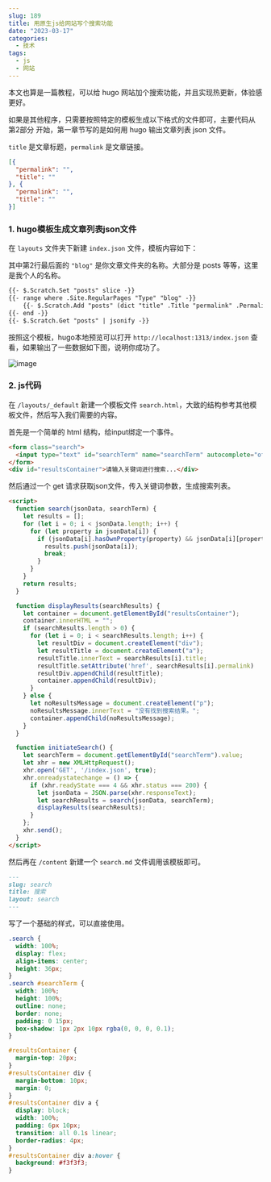 ```yaml
---
slug: 189
title: 用原生js给网站写个搜索功能
date: "2023-03-17"
categories: 
  - 技术
tags: 
  - js
  - 网站
---
```


本文也算是一篇教程，可以给 hugo 网站加个搜索功能，并且实现热更新，体验感更好。

如果是其他程序，只需要按照特定的模板生成以下格式的文件即可，主要代码从 第2部分 开始，第一章节写的是如何用 hugo 输出文章列表 json 文件。

`title` 是文章标题，`permalink` 是文章链接。

```json
[{
  "permalink": "",
  "title": ""
}, {
  "permalink": "",
  "title": ""
}]
```

### 1. hugo模板生成文章列表json文件

在 `layouts` 文件夹下新建 `index.json` 文件，模板内容如下：

其中第2行最后面的 `"blog"` 是你文章文件夹的名称。大部分是 posts 等等，这里是我个人的名称。

```html {hl_lines=[2]}
{{- $.Scratch.Set "posts" slice -}}
{{- range where .Site.RegularPages "Type" "blog" -}}
    {{- $.Scratch.Add "posts" (dict "title" .Title "permalink" .Permalink) -}}
{{- end -}}
{{- $.Scratch.Get "posts" | jsonify -}}
```

按照这个模板，hugo本地预览可以打开 `http://localhost:1313/index.json` 查看，如果输出了一些数据如下图，说明你成功了。

![image](https://imgurl.zburu.com/images/20230317/image.68g9ngwkar80.webp)

### 2. js代码

在 `/layouts/_default` 新建一个模板文件 `search.html`，大致的结构参考其他模板文件，然后写入我们需要的内容。

首先是一个简单的 html 结构，给input绑定一个事件。

```html
<form class="search"> 
  <input type="text" id="searchTerm" name="searchTerm" autocomplete="off" oninput="initiateSearch()">
</form>
<div id="resultsContainer">请输入关键词进行搜索...</div>
```

然后通过一个 get 请求获取json文件，传入关键词参数，生成搜索列表。

```html
<script>
  function search(jsonData, searchTerm) {
    let results = [];
    for (let i = 0; i < jsonData.length; i++) {
      for (let property in jsonData[i]) {
        if (jsonData[i].hasOwnProperty(property) && jsonData[i][property].toString().indexOf(searchTerm) > -1) {
          results.push(jsonData[i]);
          break;
        }
      }
    }
    return results;
  }

  function displayResults(searchResults) {
    let container = document.getElementById("resultsContainer");
    container.innerHTML = "";
    if (searchResults.length > 0) {
      for (let i = 0; i < searchResults.length; i++) {
        let resultDiv = document.createElement("div");
        let resultTitle = document.createElement("a");
        resultTitle.innerText = searchResults[i].title;
        resultTitle.setAttribute('href', searchResults[i].permalink)
        resultDiv.appendChild(resultTitle);
        container.appendChild(resultDiv);
      }
    } else {
      let noResultsMessage = document.createElement("p");
      noResultsMessage.innerText = "没有找到搜索结果。";
      container.appendChild(noResultsMessage);
    }
  }

  function initiateSearch() {
    let searchTerm = document.getElementById("searchTerm").value;
    let xhr = new XMLHttpRequest();
    xhr.open('GET', '/index.json', true);
    xhr.onreadystatechange = () => {
      if (xhr.readyState === 4 && xhr.status === 200) {
        let jsonData = JSON.parse(xhr.responseText);
        let searchResults = search(jsonData, searchTerm);
        displayResults(searchResults);
      }
    };
    xhr.send();
  }
</script>
```

然后再在 `/content` 新建一个 `search.md` 文件调用该模板即可。

```md
---
slug: search
title: 搜索
layout: search
---

```

写了一个基础的样式，可以直接使用。

```css
.search {
  width: 100%;
  display: flex;
  align-items: center;
  height: 36px;
}
.search #searchTerm {
  width: 100%;
  height: 100%;
  outline: none;
  border: none;
  padding: 0 15px;
  box-shadow: 1px 2px 10px rgba(0, 0, 0, 0.1);
}

#resultsContainer {
  margin-top: 20px;
}
#resultsContainer div {
  margin-bottom: 10px;
  margin: 0;
}
#resultsContainer div a {
  display: block;
  width: 100%;
  padding: 6px 10px;
  transition: all 0.1s linear;
  border-radius: 4px;
}
#resultsContainer div a:hover {
  background: #f3f3f3;
}
```
